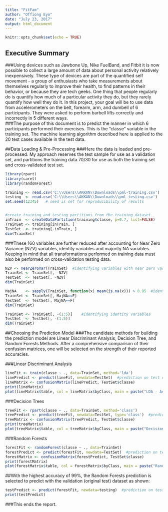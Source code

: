 ```yaml
---
title: "FitFam"
author: "Offiong Eyo"
date: "July 23, 2017"
output: html_document
---
```


```r
knitr::opts_chunk$set(echo = TRUE)
```

## Executive Summary  
###Using devices such as Jawbone Up, Nike FuelBand, and Fitbit it is now possible to collect a large amount of data about personal activity relatively inexpensively. These type of devices are part of the quantified self movement - a group of enthusiasts who take measurements about themselves regularly to improve their health, to find patterns in their behavior, or because they are tech geeks. One thing that people regularly do is quantify how much of a particular activity they do, but they rarely quantify how well they do it. In this project, your goal will be to use data from accelerometers on the belt, forearm, arm, and dumbell of 6 participants. They were asked to perform barbell lifts correctly and incorrectly in 5 different ways.  
###The purpose of this document is to predict the manner in which 6 participants performed their exercises. This is the “classe” variable in the training set. The machine learning algorithm described here is applied to the 20 test cases available in the test data.  



##Data Loading & Pre-Processing
###Here the data is loaded and pre-processed. My approach reserves the test sample for use as a validation set, and partitions the training data 70/30 for use as both the training set and cross-validated test set.  



```r
library(rpart)
library(caret)
library(randomForest)
```

```r
training <- read.csv('C:\\Users\\AKKAN\\Downloads\\pml-training.csv')
testing  <- read.csv('C:\\Users\\AKKAN\\Downloads\\pml-testing.csv')
set.seed(12345)   # seed is set for reproducibility of results


#create training and testing partitions from the training dataset 
inTrain  <- createDataPartition(training$classe, p=0.7, list=FALSE)
TrainSet <- training[inTrain, ]
TestSet  <- training[-inTrain, ]
dim(TrainSet)
```  


###These 160 variables are further reduced after accounting for Near Zero Variance (NZV) variables, identity variables and majority NA variables. Keeping in mind that all transformations performed on training data must also be performed on cross-validation testing data.   

```r
NZV <- nearZeroVar(TrainSet)  #identifying variables with near zero variance
TrainSet <- TrainSet[, -NZV]
TestSet  <- TestSet[, -NZV]
dim(TrainSet)

MajNA    <- sapply(TrainSet, function(x) mean(is.na(x))) > 0.95  #identifying majority NA variables
TrainSet <- TrainSet[, MajNA==F]
TestSet  <- TestSet[, MajNA==F]
dim(TrainSet)

TrainSet <- TrainSet[, -(1:5)]    #identifying identity variables
TestSet  <- TestSet[, -(1:5)]
dim(TrainSet)
```  

##Choosing the Prediction Model
###The candidate methods for building the prediction model are Linear Discriminant Analysis, Decision Tree, and Random Forests Methods. After a comprehensive comparison of their confusion matrices, one will be selected on the strength of their reported accuracies.   


###Linear Discriminant Analysis  
```r
lineFit <- train(classe ~ ., data=TrainSet, method='lda')
linePredict <- predict(lineFit, newdata=TestSet)  #prediction on test dataset
lineMatrix <- confusionMatrix(linePredict, TestSet$classe)
print(lineMatrix)
plot(lineMatrix$table, col = lineMatrix$byClass, main = paste("LDA - Accuracy =", round(lineMatrix$overall['Accuracy'], 4)))
```  



###Decision Trees  
```r
treeFit <- rpart(classe ~ ., data=TrainSet, method='class')
treePredict <- predict(treeFit, newdata=TestSet, type='class')  #prediction on test dataset
treeMatrix <- confusionMatrix(treePredict, TestSet$classe)
print(treeMatrix)
plot(treeMatrix$table, col = treeMatrix$byClass, main = paste("Decision Tree - Accuracy =", round(treeMatrix$overall['Accuracy'], 4)))
```  



###Random Forests  
```r
forestFit <- randomForest(classe ~ ., data=TrainSet)
forestPredict <- predict(forestFit, newdata=TestSet)  #prediction on test dataset
forestMatrix <- confusionMatrix(forestPredict, TestSet$classe)
print(forestMatrix)
plot(forestMatrix$table, col = forestMatrix$byClass, main = paste("Random Forest - Accuracy =", round(forestMatrix$overall['Accuracy'], 4)))
```  

##With the highest accuracy of 99%, the Random Forests prediction is selected to predict with the validation (original test) dataset as shown:  



```r
testPredict <- predict(forestFit, newdata=testing)  #prediction on test dataset
print(testPredict)
```  


###This ends the report.